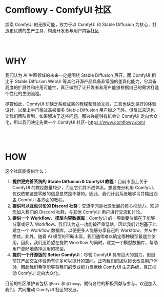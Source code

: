<h1 className="site-heading-title">Comflowy - ComfyUI 社区</h1>
<div className="one-sentence" style={{
    width: 400,
    textAlign: "center",
    margin: "0 auto",
    marginTop: -40,
    opacity: .8,
    lineHeight: 1.4
}}>
    探索 ComfyUI 的无限可能，致力于以 ComfyUI 和 Stable Diffusion 为核心，打造更优质的生产工具、构建开发者与用户内容社区
</div>

<br/>
<br/>

# WHY
我们认为 AI 生图领域的未来一定是围绕 Stable Diffusion 展开，而 ComfyUI 相比于 Stable Diffusion WebUI 等其他开源产品具备非常强的差异化能力，它具备高度的扩展性和应用可能性，真正做到了让开发者和用户能够根据自己的需求打造个性化的生图流程。

尽管如此，ComfyUI 却缺乏系统成熟的教程和经验文档，工具也缺乏良好的体验设计，以至上手门槛过高被很多 Stable Diffusion 用户拒之门外。但反过来这也让我们团队看到，如果解决了这些问题，那兴许能够有机会让 ComfyUI 走向大众化，所以我们决定先做一个 ComfyUI 社区- https://www.comflowy.com/

<br/>
<br/>

# HOW
这个社区能提供什么：

1. **提供更完善系统的 Stable Diffusion & ComfyUI 教程**：目前市面上关于 ComfyUI 的教程数量较少，而且它们并不成体系。想要充分利用 ComfyUI，仅仅依赖这些零散的信息显然是不够的。因此，我们计划系统地学习并输出涵盖 ComfyUI 各方面的教程。
2. **提供可以互动讨论的 Discord 社群**：交流学习是社区发展的核心推动力。欢迎您加入我们的 Discord 社群，与其他 ComfyUI 用户进行交流和讨论。
3. **提供一个 Workflow、模型内容数据库**：ComfyUI 的一项重要价值在于能够分享或导入 Workflow。我们认为这一功能被严重低估，因此我们计划基于此建立一个 Workflow 数据库，以便更多人能够分享自己的 Workflow，并从中受益。此外，随着 AI 模型的不断丰富，我们通常难以确定哪种模型最适合使用。因此，我们还希望在提供 Workflow 的同时，建立一个模型数据库，帮助用户更好地选择适用的模型。
4. **提供一个开源版的 Better ComfyUI**：尽管 ComfyUI 具有巨大的潜力，但目前其产品交互体验仍有许多可以提升的空间。正巧我们的团队擅长改进用户体验，因此我们希望能够将我们的专业能力贡献给 ComfyUI 生态系统，真正推动 ComfyUI 走向大众化。

目前的社区维护者包括 `@Marc` 和 `@Jimmy`，期待各位的积极贡献与参与。欢迎加入我们，共同推动 ComfyUI 社区的发展。